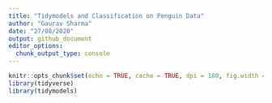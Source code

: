 ```yaml
---
title: "Tidymodels and Classification on Penguin Data"
author: "Gaurav Sharma"
date: "27/08/2020"
output: github_document
editor_options: 
  chunk_output_type: console
---
```


```r
knitr::opts_chunk$set(echo = TRUE, cache = TRUE, dpi = 180, fig.width = 8, fig.height = 5, warning = FALSE, message = FALSE)
library(tidyverse)
library(tidymodels)
```


